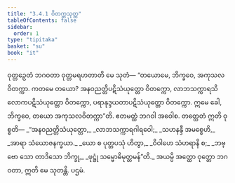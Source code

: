 ```yaml
---
title: "3.4.1 ဝိတက္ကသုတ္တ"
tableOfContents: false
sidebar:
  order: 1
type: "tipitaka"
basket: "su"
book: "it"
---
```



<DynamicBreadcrumb />

<Division number="80" book="it">

<Paragraph number="535" book="it">
ဝုတ္တဉှေတံ ဘဂဝတာ ဝုတ္တမရဟတာတိ မေ သုတံ—
</Paragraph>

<Paragraph number="536" book="it">
“တယောမေ, ဘိက္ခဝေ, အကုသလဝိတက္ကာ. ကတမေ တယော? အနဝညတ္တိပဋိသံယုတ္တော ဝိတက္ကော, လာဘသက္ကာရသိလောကပဋိသံယုတ္တော ဝိတက္ကော, ပရာနုဒ္ဒယတာပဋိသံယုတ္တော ဝိတက္ကော. ဣမေ ခေါ, ဘိက္ခဝေ, တယော အကုသလဝိတက္ကာ”တိ. ဧတမတ္ထံ ဘဂဝါ အဝေါစ. တတ္ထေတံ ဣတိ ဝုစ္စတိ—
</Paragraph>

<Paragraph number="537" type="verses" book="it">
_“အနဝညတ္တိသံယုတ္တော,_  
_လာဘသက္ကာရဂါရဝေါ;_  
_သဟနန္ဒီ အမစ္စေဟိ,_  
_အာရာ သံယောဇနက္ခယာ._  

</Paragraph>

<Paragraph number="538" type="verses" book="it">
_ယော စ ပုတ္တပသုံ ဟိတွာ,_  
_ဝိဝါဟေ သံဟရာနိ စ;_  
_ဘဗ္ဗော သော တာဒိသော ဘိက္ခု,_  
_ဖုဋ္ဌုံ သမ္ဗောဓိမုတ္တမန်”တိ._  

</Paragraph>

<Paragraph number="539" book="it">
အယမ္ပိ အတ္ထော ဝုတ္တော ဘဂဝတာ, ဣတိ မေ သုတန္တိ.

</Paragraph>
</Division>

<Paragraph number="540" type="center" book="it">
ပဌမံ.
</Paragraph>